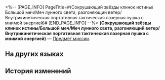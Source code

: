 <%-- [PAGE_INFO]
PageTitle=#(Сокрушающий звёзды клинок истины/Большой меч/Меч лунного света, разгоняющий ветер/Внутрикинетическая портативная тактическая лазерная пушка с мнимой энергией)#
[END_PAGE_INFO] --%>
{{Предмет Инфобокс
|id          = 140300
|Изображение = Предмет (Сокрушающий звёзды клинок истины-Большой меч-Меч лунного света, разгоняющий ветер-Внутрикинетическая портативная тактическая лазерная пушка с мнимой энергией).png
|Тип         = Предмет миссии
|Инвентарь   = Миссии
|Редкость    = 3
|Эффект      = 
|Описание    = В сценарии господина Сияня это оружие, которое совместными усилиями отлили вы и (Дань Хэн/Холодный Дракон/Верховный старейшина MK2000/Ван Ванов). (Сокрушающий звёзды клинок истины/Большой меч/Меч лунного света, разгоняющий ветер/Внутрикинетическая портативная тактическая лазерная пушка с мнимой энергией) - определённо необыкновенный предмет, об этом с уверенностью можно судить по излучаемому им блеску.<br />В действительности в реквизит вмонтированы светодиодные лампочки, которые загораются, если нажать на кнопку. (Если задержать палец на кнопке чуть дольше, то оружие начнёт проигрывать запись: «Злодей! Приготовься к смерти!»)
}}
'''(Сокрушающий звёзды клинок истины/Большой меч/Меч лунного света, разгоняющий ветер/Внутрикинетическая портативная тактическая лазерная пушка с мнимой энергией)''' — [[Предмет миссии]].

==На других языках==
{{На других языках
|en   = (Сокрушающий звёзды клинок истины/Большой меч/Меч лунного света, разгоняющий ветер/Внутрикинетическая портативная тактическая лазерная пушка с мнимой энергией)
|zhs  = (Сокрушающий звёзды клинок истины/Большой меч/Меч лунного света, разгоняющий ветер/Внутрикинетическая портативная тактическая лазерная пушка с мнимой энергией)
|zht  = (Сокрушающий звёзды клинок истины/Большой меч/Меч лунного света, разгоняющий ветер/Внутрикинетическая портативная тактическая лазерная пушка с мнимой энергией)
|ja   = (Сокрушающий звёзды клинок истины/Большой меч/Меч лунного света, разгоняющий ветер/Внутрикинетическая портативная тактическая лазерная пушка с мнимой энергией)
|ko   = (Сокрушающий звёзды клинок истины/Большой меч/Меч лунного света, разгоняющий ветер/Внутрикинетическая портативная тактическая лазерная пушка с мнимой энергией)
|es   = (Сокрушающий звёзды клинок истины/Большой меч/Меч лунного света, разгоняющий ветер/Внутрикинетическая портативная тактическая лазерная пушка с мнимой энергией)
|fr   = (Сокрушающий звёзды клинок истины/Большой меч/Меч лунного света, разгоняющий ветер/Внутрикинетическая портативная тактическая лазерная пушка с мнимой энергией)
|ru   = (Сокрушающий звёзды клинок истины/Большой меч/Меч лунного света, разгоняющий ветер/Внутрикинетическая портативная тактическая лазерная пушка с мнимой энергией)
|th   = (Сокрушающий звёзды клинок истины/Большой меч/Меч лунного света, разгоняющий ветер/Внутрикинетическая портативная тактическая лазерная пушка с мнимой энергией)
|vi   = (Сокрушающий звёзды клинок истины/Большой меч/Меч лунного света, разгоняющий ветер/Внутрикинетическая портативная тактическая лазерная пушка с мнимой энергией)
|de   = (Сокрушающий звёзды клинок истины/Большой меч/Меч лунного света, разгоняющий ветер/Внутрикинетическая портативная тактическая лазерная пушка с мнимой энергией)
|id   = (Сокрушающий звёзды клинок истины/Большой меч/Меч лунного света, разгоняющий ветер/Внутрикинетическая портативная тактическая лазерная пушка с мнимой энергией)
|pt   = (Сокрушающий звёзды клинок истины/Большой меч/Меч лунного света, разгоняющий ветер/Внутрикинетическая портативная тактическая лазерная пушка с мнимой энергией)
}}

==История изменений==
{{История изменений|3.5}}